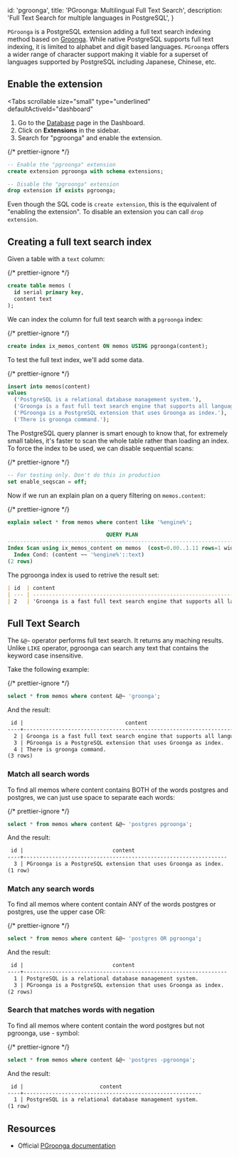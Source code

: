 
  id: 'pgroonga',
  title: 'PGroonga: Multilingual Full Text Search',
  description: 'Full Text Search for multiple languages in PostgreSQL',
}

`PGroonga` is a PostgreSQL extension adding a full text search indexing method based on [Groonga](https://groonga.org). While native PostgreSQL supports full text indexing, it is limited to alphabet and digit based languages. `PGroonga` offers a wider range of character support making it viable for a superset of languages supported by PostgreSQL including Japanese, Chinese, etc.

## Enable the extension

<Tabs
  scrollable
  size="small"
  type="underlined"
  defaultActiveId="dashboard"
>
<TabPanel id="dashboard" label="Dashboard">

1. Go to the [Database](https://supabase.com/dashboard/project/_/database/tables) page in the Dashboard.
2. Click on **Extensions** in the sidebar.
3. Search for "pgroonga" and enable the extension.

</TabPanel>
<TabPanel id="sql" label="SQL">

{/* prettier-ignore */}
```sql
-- Enable the "pgroonga" extension
create extension pgroonga with schema extensions;

-- Disable the "pgroonga" extension
drop extension if exists pgroonga;
```

Even though the SQL code is `create extension`, this is the equivalent of "enabling the extension".
To disable an extension you can call `drop extension`.

</TabPanel>
</Tabs>

## Creating a full text search index

Given a table with a `text` column:

{/* prettier-ignore */}
```sql
create table memos (
  id serial primary key,
  content text
);
```

We can index the column for full text search with a `pgroonga` index:

{/* prettier-ignore */}
```sql
create index ix_memos_content ON memos USING pgroonga(content);
```

To test the full text index, we'll add some data.

{/* prettier-ignore */}
```sql
insert into memos(content)
values
  ('PostgreSQL is a relational database management system.'),
  ('Groonga is a fast full text search engine that supports all languages.'),
  ('PGroonga is a PostgreSQL extension that uses Groonga as index.'),
  ('There is groonga command.');
```

The PostgreSQL query planner is smart enough to know that, for extremely small tables, it's faster to scan the whole table rather than loading an index. To force the index to be used, we can disable sequential scans:

{/* prettier-ignore */}
```sql
-- For testing only. Don't do this in production
set enable_seqscan = off;
```

Now if we run an explain plan on a query filtering on `memos.content`:

{/* prettier-ignore */}
```sql
explain select * from memos where content like '%engine%';

                               QUERY PLAN
-----------------------------------------------------------------------------
Index Scan using ix_memos_content on memos  (cost=0.00..1.11 rows=1 width=36)
  Index Cond: (content ~~ '%engine%'::text)
(2 rows)
```

The pgroonga index is used to retrive the result set:

```markdown
| id  | content                                                                  |
| --- | ------------------------------------------------------------------------ |
| 2   | 'Groonga is a fast full text search engine that supports all languages.' |
```

## Full Text Search
The `&@~` operator performs full text search. It returns any maching results. Unlike `LIKE` operator, pgroonga can search any text that contains the keyword case insensitive.

Take the following example:

{/* prettier-ignore */}
```sql
select * from memos where content &@~ 'groonga';
```

And the result:
```markdown
 id |                                content                                 
----+------------------------------------------------------------------------
  2 | Groonga is a fast full text search engine that supports all languages.
  3 | PGroonga is a PostgreSQL extension that uses Groonga as index.
  4 | There is groonga command.
(3 rows)
```

### Match all search words
To find all memos where content contains BOTH of the words postgres and postgres, we can just use space to separate each words:

{/* prettier-ignore */}
```sql
select * from memos where content &@~ 'postgres pgroonga';
```

And the result:
```markdown
 id |                            content                             
----+----------------------------------------------------------------
  3 | PGroonga is a PostgreSQL extension that uses Groonga as index.
(1 row)
```

### Match any search words
To find all memos where content contain ANY of the words postgres or postgres, use the upper case OR:

{/* prettier-ignore */}
```sql
select * from memos where content &@~ 'postgres OR pgroonga';
```

And the result:
```markdown
 id |                            content                             
----+----------------------------------------------------------------
  1 | PostgreSQL is a relational database management system.
  3 | PGroonga is a PostgreSQL extension that uses Groonga as index.
(2 rows)
```

### Search that matches words with negation
To find all memos where content contain the word postgres but not pgroonga, use - symbol:

{/* prettier-ignore */}
```sql
select * from memos where content &@~ 'postgres -pgroonga';
```

And the result:
```markdown
 id |                        content                         
----+--------------------------------------------------------
  1 | PostgreSQL is a relational database management system.
(1 row)
```

## Resources

- Official [PGroonga documentation](https://pgroonga.github.io/tutorial/)


